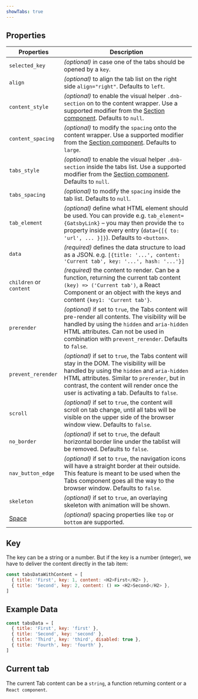 ```yaml
---
showTabs: true
---
```


## Properties

| Properties                              | Description                                                                                                                                                                                                                                                                            |
| --------------------------------------- | -------------------------------------------------------------------------------------------------------------------------------------------------------------------------------------------------------------------------------------------------------------------------------------- |
| `selected_key`                          | _(optional)_ in case one of the tabs should be opened by a `key`.                                                                                                                                                                                                                      |
| `align`                                 | _(optional)_ to align the tab list on the right side `align="right"`. Defaults to `left`.                                                                                                                                                                                              |
| `content_style`                         | _(optional)_ to enable the visual helper `.dnb-section` on to the content wrapper. Use a supported modifier from the [Section component](/uilib/components/section/properties). Defaults to `null`.                                                                                    |
| `content_spacing`                       | _(optional)_ to modify the `spacing` onto the content wrapper. Use a supported modifier from the [Section component](/uilib/components/section/properties). Defaults to `large`.                                                                                                       |
| `tabs_style`                            | _(optional)_ to enable the visual helper `.dnb-section` inside the tabs list. Use a supported modifier from the [Section component](/uilib/components/section/properties). Defaults to `null`.                                                                                         |
| `tabs_spacing`                          | _(optional)_ to modify the `spacing` inside the tab list. Defaults to `null`.                                                                                                                                                                                                          |
| `tab_element`                           | _(optional)_ define what HTML element should be used. You can provide e.g. `tab_element={GatsbyLink}` – you may then provide the `to` property inside every entry (`data={[{ to: 'url', ... }]}`). Defaults to `<button>`.                                                             |
| `data`                                  | _(required)_ defines the data structure to load as a JSON. e.g. `[{title: '...', content: 'Current tab', key: '...', hash: '...'}]`                                                                                                                                                    |
| `children` or `content`                 | _(required)_ the content to render. Can be a function, returning the current tab content `(key) => ('Current tab')`, a React Component or an object with the keys and content `{key1: 'Current tab'}`.                                                                                 |
| `prerender`                             | _(optional)_ if set to `true`, the Tabs content will pre-render all contents. The visibility will be handled by using the `hidden` and `aria-hidden` HTML attributes. Can not be used in combination with `prevent_rerender`. Defaults to `false`.                                     |
| `prevent_rerender`                      | _(optional)_ if set to `true`, the Tabs content will stay in the DOM. The visibility will be handled by using the `hidden` and `aria-hidden` HTML attributes. Similar to `prerender`, but in contrast, the content will render once the user is activating a tab. Defaults to `false`. |
| `scroll`                                | _(optional)_ if set to `true`, the content will scroll on tab change, until all tabs will be visible on the upper side of the browser window view. Defaults to `false`.                                                                                                                |
| `no_border`                             | _(optional)_ if set to `true`, the default horizontal border line under the tablist will be removed. Defaults to `false`.                                                                                                                                                              |
| `nav_button_edge`                       | _(optional)_ if set to `true`, the navigation icons will have a straight border at their outside. This feature is meant to be used when the Tabs component goes all the way to the browser window. Defaults to `false`.                                                                |
| `skeleton`                              | _(optional)_ if set to `true`, an overlaying skeleton with animation will be shown.                                                                                                                                                                                                    |
| [Space](/uilib/layout/space/properties) | _(optional)_ spacing properties like `top` or `bottom` are supported.                                                                                                                                                                                                                  |

## Key

The key can be a string or a number.
But if the key is a number (integer), we have to deliver the content directly in the tab item:

```js
const tabsDataWithContent = [
  { title: 'First', key: 1, content: <H2>First</H2> },
  { title: 'Second', key: 2, content: () => <H2>Second</H2> },
]
```

## Example Data

```js
const tabsData = [
  { title: 'First', key: 'first' },
  { title: 'Second', key: 'second' },
  { title: 'Third', key: 'third', disabled: true },
  { title: 'Fourth', key: 'fourth' },
]
```

## Current tab

The current Tab content can be a `string`, a function returning content or a `React component`.
